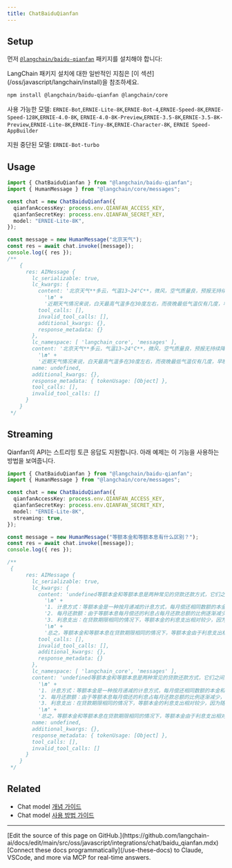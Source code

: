 ```yaml
---
title: ChatBaiduQianfan
---
```


## Setup

먼저 [`@langchain/baidu-qianfan`](https://www.npmjs.com/package/@langchain/baidu-qianfan) 패키지를 설치해야 합니다:

<Tip>
LangChain 패키지 설치에 대한 일반적인 지침은 [이 섹션](/oss/javascript/langchain/install)을 참조하세요.
</Tip>

```bash npm
npm install @langchain/baidu-qianfan @langchain/core
```

사용 가능한 모델: `ERNIE-Bot`,`ERNIE-Lite-8K`,`ERNIE-Bot-4`,`ERNIE-Speed-8K`,`ERNIE-Speed-128K`,`ERNIE-4.0-8K`,
`ERNIE-4.0-8K-Preview`,`ERNIE-3.5-8K`,`ERNIE-3.5-8K-Preview`,`ERNIE-Lite-8K`,`ERNIE-Tiny-8K`,`ERNIE-Character-8K`,
`ERNIE Speed-AppBuilder`

지원 중단된 모델: `ERNIE-Bot-turbo`

## Usage

```typescript
import { ChatBaiduQianfan } from "@langchain/baidu-qianfan";
import { HumanMessage } from "@langchain/core/messages";

const chat = new ChatBaiduQianfan({
  qianfanAccessKey: process.env.QIANFAN_ACCESS_KEY,
  qianfanSecretKey: process.env.QIANFAN_SECRET_KEY,
  model: "ERNIE-Lite-8K",
});

const message = new HumanMessage("北京天气");
const res = await chat.invoke([message]);
console.log({ res });
/**
    {
      res: AIMessage {
        lc_serializable: true,
        lc_kwargs: {
          content: '北京天气**多云，气温13~24°C**，微风，空气质量良，预报无持续降水^[2]^。\n' +
            '\n' +
            '近期天气情况来说，白天最高气温多在30度左右，而夜晚最低气温仅有几度，早晚较凉，需要做好保暖，昼夜温差较大。由于现在正处于雨水节气，此时天气阴沉、多变，时而下起冰雹，时而下起大雨，天色昏暗。冰雹时间不会持续太长，通常都是下冰雹一小段时间后就会停止，天气就会逐渐恢复晴好^[1]^。',
          tool_calls: [],
          invalid_tool_calls: [],
          additional_kwargs: {},
          response_metadata: {}
        },
        lc_namespace: [ 'langchain_core', 'messages' ],
        content: '北京天气**多云，气温13~24°C**，微风，空气质量良，预报无持续降水^[2]^。\n' +
          '\n' +
          '近期天气情况来说，白天最高气温多在30度左右，而夜晚最低气温仅有几度，早晚较凉，需要做好保暖，昼夜温差较大。由于现在正处于雨水节气，此时天气阴沉、多变，时而下起冰雹，时而下起大雨，天色昏暗。冰雹时间不会持续太长，通常都是下冰雹一小段时间后就会停止，天气就会逐渐恢复晴好^[1]^。',
        name: undefined,
        additional_kwargs: {},
        response_metadata: { tokenUsage: [Object] },
        tool_calls: [],
        invalid_tool_calls: []
      }
    }
 */
```

## Streaming

Qianfan의 API는 스트리밍 토큰 응답도 지원합니다. 아래 예제는 이 기능을 사용하는 방법을 보여줍니다.

```typescript
import { ChatBaiduQianfan } from "@langchain/baidu-qianfan";
import { HumanMessage } from "@langchain/core/messages";

const chat = new ChatBaiduQianfan({
  qianfanAccessKey: process.env.QIANFAN_ACCESS_KEY,
  qianfanSecretKey: process.env.QIANFAN_SECRET_KEY,
  model: "ERNIE-Lite-8K",
  streaming: true,
});

const message = new HumanMessage("等额本金和等额本息有什么区别？");
const res = await chat.invoke([message]);
console.log({ res });

/**
 {
      res: AIMessage {
        lc_serializable: true,
        lc_kwargs: {
          content: 'undefined等额本金和等额本息是两种常见的贷款还款方式，它们之间的主要区别在于计息方式、每月还款额和利息支出等方面。\n' +
            '\n' +
            '1. 计息方式：等额本金是一种按月递减的计息方式，每月偿还相同数额的本金和剩余贷款在该月产生的利息。而等额本息则是每月偿还相同金额的利息，根据贷款金额和贷款期限计算月供，本金和利息在每月还款中占的比例逐月变化。\n' +
            '2. 每月还款额：由于等额本息每月偿还的利息占每月还款总额的比例逐渐减少，导致每月还款额逐渐增加，而等额本金每月偿还的本金相同，因此每月还款额逐渐减少。\n' +
            '3. 利息支出：在贷款期限相同的情况下，等额本金的利息支出相对较少，因为随着本金的减少，剩余贷款产生的利息也相应减少。而等额本息的利息支出则相对较高，因为每月偿还的利息逐渐减少，导致总利息支出相对较高。\n' +
            '\n' +
            '总之，等额本金和等额本息在贷款期限相同的情况下，等额本金由于利息支出相对较少，更适合于资金充裕、有提前还款打算的借款人；而等额本息每月还款额固定，更适合于每月收入较高的借款人。',
          tool_calls: [],
          invalid_tool_calls: [],
          additional_kwargs: {},
          response_metadata: {}
        },
        lc_namespace: [ 'langchain_core', 'messages' ],
        content: 'undefined等额本金和等额本息是两种常见的贷款还款方式，它们之间的主要区别在于计息方式、每月还款额和利息支出等方面。\n' +
          '\n' +
          '1. 计息方式：等额本金是一种按月递减的计息方式，每月偿还相同数额的本金和剩余贷款在该月产生的利息。而等额本息则是每月偿还相同金额的利息，根据贷款金额和贷款期限计算月供，本金和利息在每月还款中占的比例逐月变化。\n' +
          '2. 每月还款额：由于等额本息每月偿还的利息占每月还款总额的比例逐渐减少，导致每月还款额逐渐增加，而等额本金每月偿还的本金相同，因此每月还款额逐渐减少。\n' +
          '3. 利息支出：在贷款期限相同的情况下，等额本金的利息支出相对较少，因为随着本金的减少，剩余贷款产生的利息也相应减少。而等额本息的利息支出则相对较高，因为每月偿还的利息逐渐减少，导致总利息支出相对较高。\n' +
          '\n' +
          '总之，等额本金和等额本息在贷款期限相同的情况下，等额本金由于利息支出相对较少，更适合于资金充裕、有提前还款打算的借款人；而等额本息每月还款额固定，更适合于每月收入较高的借款人。',
        name: undefined,
        additional_kwargs: {},
        response_metadata: { tokenUsage: [Object] },
        tool_calls: [],
        invalid_tool_calls: []
      }
    }
 */
```

## Related

- Chat model [개념 가이드](/oss/javascript/langchain/models)
- Chat model [사용 방법 가이드](/oss/javascript/langchain/models)

---

<Callout icon="pen-to-square" iconType="regular">
    [Edit the source of this page on GitHub.](https://github.com/langchain-ai/docs/edit/main/src/oss/javascript/integrations/chat/baidu_qianfan.mdx)
</Callout>
<Tip icon="terminal" iconType="regular">
    [Connect these docs programmatically](/use-these-docs) to Claude, VSCode, and more via MCP for    real-time answers.
</Tip>
